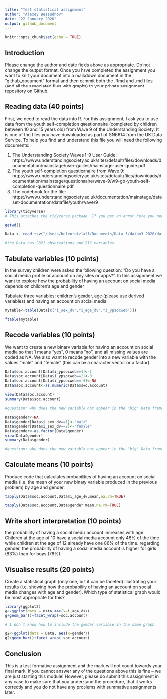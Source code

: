 ```yaml
---
title: "Test statistical assignment"
author: "Alexey Bessudnov"
date: "22 January 2020"
output: github_document
---
```


```r
knitr::opts_chunk$set(echo = TRUE)
```

## Introduction

Please change the author and date fields above as appropriate. Do not change the output format. Once you have completed the assignment you want to knit your document into a markdown document in the "github_document" format and then commit both the .Rmd and .md files (and all the associated files with graphs) to your private assignment repository on Github.

## Reading data (40 points)

First, we need to read the data into R. For this assignment, I ask you to use data from the youth self-completion questionnaire (completed by children between 10 and 15 years old) from Wave 9 of the Understanding Society. It is one of the files you have downloaded as part of SN6614 from the UK Data Service. To help you find and understand this file you will need the following documents:

1) The Understanding Society Waves 1-9 User Guide: https://www.understandingsociety.ac.uk/sites/default/files/downloads/documentation/mainstage/user-guides/mainstage-user-guide.pdf
2) The youth self-completion questionnaire from Wave 9: https://www.understandingsociety.ac.uk/sites/default/files/downloads/documentation/mainstage/questionnaire/wave-9/w9-gb-youth-self-completion-questionnaire.pdf
3) The codebook for the file: https://www.understandingsociety.ac.uk/documentation/mainstage/dataset-documentation/datafile/youth/wave/9


```r
library(tidyverse)
# This attaches the tidyverse package. If you get an error here you need to install the package first. 

getwd()

Data <- read_tsv("/Users/helenretzlaff/Documents/Data 3/datan3_2020/data/UKDA-6614-tab/tab/ukhls_w9/i_youth.tab")

#the Data has 2821 observations and 216 variables
```

## Tabulate variables (10 points)

In the survey children were asked the following question: "Do you have a social media profile or account on any sites or apps?". In this assignment we want to explore how the probability of having an account on social media depends on children's age and gender.

Tabulate three variables: children's gender, age (please use derived variables) and having an account on social media.

```r

mytable<-table(Data[c("i_sex_dv","i_age_dv","i_ypsocweb")])

ftable(mytable)
```

## Recode variables (10 points)

We want to create a new binary variable for having an account on social media so that 1 means "yes", 0 means "no", and all missing values are coded as NA. We also want to recode gender into a new variable with the values "male" and "female" (this can be a character vector or a factor).

```r
Data$soc.account[Data$i_ypsocweb==1]<-1
Data$soc.account[Data$i_ypsocweb==2]<-0
Data$soc.account[Data$i_ypsocweb==-9]<-NA
Data$soc.account<-as.numeric(Data$soc.account)

view(Data$soc.account)
summary(Data$soc.account)

#question: why does the new variable not appear in the "big" Data frame? but it does seem to exist somewhere as the number of variables changes and I can view the column

Data$gender<-NA
Data$gender[Data$i_sex_dv==1]<-"male"
Data$gender[Data$i_sex_dv==2]<-"female"
Data$gender<-as.factor(Data$gender)
view(Data$gender)
summary(Data$gender)

#question: why does the new variable not appear in the "big" Data frame? but it does seem to exist somewhere as the number of variables changes and I can view the column 
```

## Calculate means (10 points)

Produce code that calculates probabilities of having an account on social media (i.e. the mean of your new binary variable produced in the previous problem) by age and gender. 

```r
tapply(Data$soc.account,Data$i_age_dv,mean,na.rm=TRUE)
```

```r
tapply(Data$soc.account,Data$gender,mean,na.rm=TRUE)

```


## Write short interpretation (10 points)

the probability of having a social media account increases with age. Children at the age of 10 have a social media account only 48% of the time while children at the age of 12 already have one 86% of the time. 
regarding gender, the probability of having a social media account is higher for girls (83%) than for boys (78%). 

## Visualise results (20 points)

Create a statistical graph (only one, but it can be faceted) illustrating your results (i.e. showing how the probability of having an account on social media changes with age and gender). Which type of statistical graph would be most appropriate for this?

```r
library(ggplot2)
g<-ggplot(data = Data,aes(x=i_age_dv))
g+geom_bar()+facet_wrap(~soc.account)

# I don´t know how to include the gender variable in the same graph
```


```r
g2<-ggplot(data = Data, aes(x=gender))
g2+geom_bar()+facet_wrap(~soc.account)
```
## Conclusion

This is a test formative assignment and the mark will not count towards your final mark. If you cannot answer any of the questions above this is fine -- we are just starting this module! However, please do submit this assignment in any case to make sure that you understand the procedure, that it works correctly and you do not have any problems with summative assignments later.

